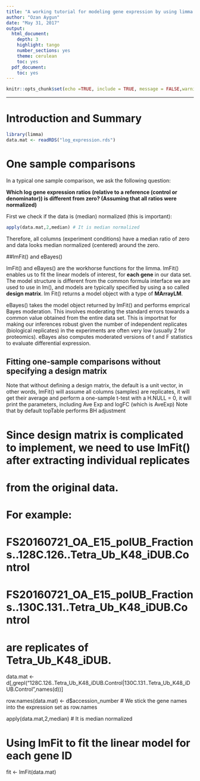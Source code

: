 ```yaml
---
title: "A working tutorial for modeling gene expression by using limma package"
author: "Ozan Aygun"
date: "May 31, 2017"
output:
  html_document:
    depth: 3
    highlight: tango
    number_sections: yes
    theme: cerulean
    toc: yes
  pdf_document:
    toc: yes
---
```



```r
knitr::opts_chunk$set(echo =TRUE, include = TRUE, message = FALSE,warning = FALSE)
```

___

# Introduction and Summary

```r
library(limma)
data.mat <- readRDS("log_expression.rds")
```


# One sample comparisons

In a typical one sample comparison, we ask the following question:

**Which log gene expression ratios (relative to a reference (control or denominator)) is different from zero? (Assuming that all ratios were normalized)**

First we check if the data is (median) normalized (this is important):
```r
apply(data.mat,2,median) # It is median normalized
```
Therefore, all columns (experiment conditions) have a median ratio of zero and data looks median normalized (centered) around the zero.

##lmFit() and eBayes()

lmFit() and eBayes() are the workhorse functions for the limma. lmFit() enables us to fit the linear models of interest, for **each gene** in our data set. The model structure is different from the common formula interface we are used to use in lm(), and models are typically specified by using a so called **design matrix**. lm Fit() returns a model object with a type of **MArrayLM**.

eBayes() takes the model object returned by lmFit() and performs emprical Bayes moderation. This involves moderating the standard errors towards a common value obtained from the entire data set. This is importnat for making our inferences robust given the number of independent replicates (biological replicates) in the experiments are often very low (usually 2 for proteomics). eBayes also computes moderated versions of t and F statistics to evaluate differential expression.

## Fitting one-sample comparisons without specifying a design matrix

Note that without defining a design matrix, the default is a unit vector, in other words, lmFit() will assume all columns (samples) are replicates, it will get their average
and perform a one-sample t-test with a H.NULL = 0, it will print the parameters, including 
Ave Exp and logFC (which is AveExp)
Note that by default topTable performs BH adjustment

# Since design matrix is complicated to implement, we need to use lmFit() after extracting individual replicates
# from the original data.

# For example:

# FS20160721_OA_E15_polUB_Fractions..128C.126..Tetra_Ub_K48_iDUB.Control	
# FS20160721_OA_E15_polUB_Fractions..130C.131..Tetra_Ub_K48_iDUB.Control	

# are replicates of Tetra_Ub_K48_iDUB.

data.mat <- d[,grepl("128C.126..Tetra_Ub_K48_iDUB.Control|130C.131..Tetra_Ub_K48_iDUB.Control",names(d))]

row.names(data.mat) <- d$accession_number # We stick the gene names into the expression set as row.names

apply(data.mat,2,median) # It is median normalized


# Using lmFit to fit the linear model for each gene ID

fit <- lmFit(data.mat)
